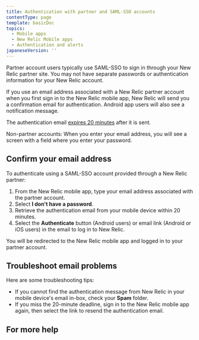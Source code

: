 ```yaml
---
title: Authentication with partner and SAML-SSO accounts
contentType: page
template: basicDoc
topics:
  - Mobile apps
  - New Relic Mobile apps
  - Authentication and alerts
japaneseVersion: ''
---
```


<div>
  <p>
    Partner account users typically use SAML-SSO to sign in through your New
    Relic partner site. You may not have separate passwords or authentication
    information for your New Relic account.
  </p>
  <p>
    If you use an email address associated with a New Relic partner account when
    you first sign in to the New Relic mobile app, New Relic will send you a
    confirmation email for authentication. Android app users will also see a
    notification message.
  </p>
  <div className="callout-important">
    <p>
      The authentication email <a href="#email">expires 20 minutes</a> after it
      is sent.
    </p>
  </div>
  <p>
    Non-partner accounts: When you enter your email address, you will see a
    screen with a field where you enter your password.
  </p>
  <h2 id="authentication">Confirm your email address</h2>
  <p>
    To authenticate using a SAML-SSO account provided through a New Relic
    partner:
  </p>
  <ol>
    <li>
      From the New Relic mobile app, type your email address associated with the
      partner account.
    </li>
    <li>
      Select <b>I don't have a password</b>.
    </li>
    <li>
      Retrieve the authentication email from your mobile device within 20
      minutes.
    </li>
    <li>
      Select the <b>Authenticate</b> button (Android users) or email link
      (Android or iOS users) in the email to log in to New Relic.
    </li>
  </ol>
  <p>
    You will be redirected to the New Relic mobile app and logged in to your
    partner account.
  </p>
  <h2 id="email">Troubleshoot email problems</h2>
  <p>Here are some troubleshooting tips:</p>
  <ul>
    <li>
      If you cannot find the authentication message from New Relic in your
      mobile device's email in-box, check your <b>Spam</b> folder.
    </li>
    <li>
      If you miss the 20-minute deadline, sign in to the New Relic mobile app
      again, then select the link to resend the authentication email.
    </li>
  </ul>
  <h2 id="more_help">For more help</h2>
</div>
